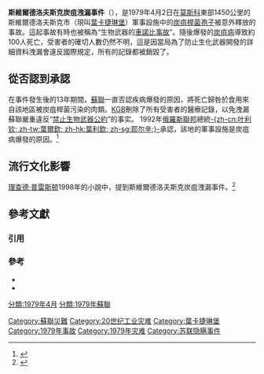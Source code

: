 '''斯維爾德洛夫斯克炭疽洩漏事件'''（{{lang-ru|Эпидемия сибирской язвы в Свердловске}}），是1979年4月2日在[[莫斯科|莫斯科]]東部1450公里的斯維爾德洛夫斯克市（現叫[[葉卡捷琳堡|葉卡捷琳堡]]）軍事設施中的[[炭疽桿菌|炭疽桿菌]][[孢子|孢子]]被意外釋放的事故。這起事故有時也被稱為“生物武器的[[車諾比核事故|車諾比事故]]”。隨後爆發的[[炭疽病|炭疽病]]導致約100人死亡，受害者的確切人數仍然不明，這是因當局為了防止生化武器開發的詳細資料洩漏會違反國際規定，所有的記錄都被銷毀了。

==從否認到承認==
在事件發生後的13年期間，[[蘇聯|蘇聯]]一直否認疾病爆發的原因，將死亡歸咎於食用來自該地區被炭疽桿菌污染的肉類。[[KGB|KGB]]刪除了所有受害者的醫療記錄，以免洩漏蘇聯嚴重違反“[[禁止生物武器公約|禁止生物武器公約]]”的事实。
1992年[[俄羅斯聯邦|俄羅斯聯邦]]總統[[鮑利斯·尼古拉耶維奇·葉爾辛|-{zh-cn:叶利钦; zh-tw:葉爾欽; zh-hk:葉利欽; zh-sg:耶尔辛;}-]]承認，該地的軍事設施是炭疽病爆發的原因。<ref>{{Cite news | url=http://www.pbs.org/wgbh/pages/frontline/shows/plague/sverdlovsk/ | title=The 1979 Anthrax Leak | publisher=PBS | access-date=2013-11-15 | archive-url=https://web.archive.org/web/20080917132957/http://www.pbs.org/wgbh/pages/frontline/shows/plague/sverdlovsk/ | archive-date=2008-09-17 | dead-url=no }}{{en}}</ref>

==流行文化影響==
[[理查德·普雷斯顿|理查德·普雷斯顿]]1998年的小說{{link-en|The Cobra Event|The Cobra Event}}中，提到斯維爾德洛夫斯克炭疽洩漏事件。<ref name="Preston1998">{{cite book|author=Richard Preston|title=The Cobra Event|url=http://books.google.com/books?id=bqWeWoh539AC| date=1998年|publisher=Ballantine Books| isbn=978-0-345-40997-3|pages=114,427}}{{en}}</ref>

==參考文獻==
===引用===
{{reflist}}
===參考===
* {{cite journal |author=Shoham D, Wolfson Z |title=The Russian biological weapons program: vanished or disappeared? |journal=Crit. Rev. Microbiol. |volume=30 |issue=4 |pages=241–61 |year=2004 |pmid=15646399 |doi=10.1080/10408410490468812}}
* {{cite book|author1=Kenneth Alibek|author2=Stephen Handelman|title=''Biohazard: The Chilling True Story of the Largest Covert Biological Weapons Program in the World Told from the Inside by the Man Who Ran It''|url=http://books.google.com/books?id=A8KtQgAACAAJ|year=1999|publisher=Hutchinson|isbn=978-0-09-180085-7|access-date=2014-01-01|archive-date=2014-05-02|archive-url=https://web.archive.org/web/20140502003208/http://books.google.com/books?id=A8KtQgAACAAJ|dead-url=no}}

[[Category:蘇聯災難|Category:蘇聯災難]]
[[Category:20世纪工业灾难|Category:20世纪工业灾难]]
[[Category:葉卡捷琳堡|Category:葉卡捷琳堡]]
[[Category:1979年事故|Category:1979年事故]]
[[Category:1979年灾难|Category:1979年灾难]]
[[Category:苏联隐瞒事件|Category:苏联隐瞒事件]]
[[分類:1979年4月|分類:1979年4月]]
[[分類:1979年蘇聯|分類:1979年蘇聯]]